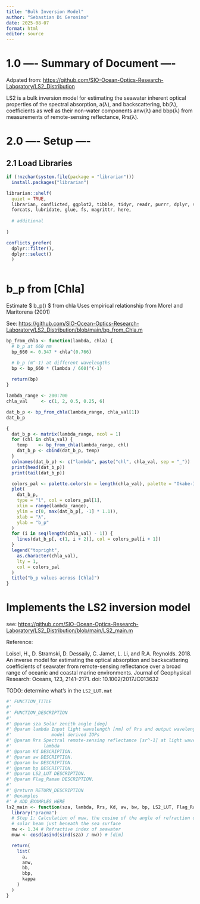 ```yaml
---
title: "Bulk Inversion Model"
author: "Sebastian Di Geronimo"
date: 2025-08-07
format: html
editor: source
---
```


# 1.0 ---- Summary of Document ----

Adpated from:
<https://github.com/SIO-Ocean-Optics-Research-Laboratory/LS2_Distribution>

LS2 is a bulk inversion model for estimating the seawater inherent optical 
properties of the spectral absorption, a(λ), and backscattering, bb(λ), 
coefficients as well as their non-water components anw(λ) and bbp(λ) from 
measurements of remote-sensing reflectance, Rrs(λ). 

# 2.0 ---- Setup ----


## 2.1 Load Libraries

```r
if (!nzchar(system.file(package = "librarian"))) 
  install.packages("librarian")

librarian::shelf(
  quiet = TRUE,
  librarian, conflicted, ggplot2, tibble, tidyr, readr, purrr, dplyr, stringr,
  forcats, lubridate, glue, fs, magrittr, here,
  
  # additional
  
)

conflicts_prefer(
  dplyr::filter(), 
  dplyr::select()
  )
  

```

# b_p from [Chla]

Estimate $ b_p(\lambda) $ from chla
Uses empirical relationship from Morel and Maritorena (2001)

See: <https://github.com/SIO-Ocean-Optics-Research-Laboratory/LS2_Distribution/blob/main/bp_from_Chla.m>

```r
bp_from_chla <- function(lambda, chla) {
  # b_p at 660 nm
  bp_660 <- 0.347 * chla^(0.766)

  # b_p (m^-1) at different wavelengths
  bp <- bp_660 * (lambda / 660)^(-1)
  
  return(bp)
}

lambda_range <- 200:700
chla_val     <- c(1, 2, 0.5, 0.25, 6)

dat_b_p <- bp_from_chla(lambda_range, chla_val[1])
dat_b_p

{
  dat_b_p <- matrix(lambda_range, ncol = 1)
  for (chl in chla_val) {
    temp    <- bp_from_chla(lambda_range, chl)
    dat_b_p <- cbind(dat_b_p, temp)
  }
  colnames(dat_b_p) <- c("lambda", paste("chl", chla_val, sep = "_"))
  print(head(dat_b_p))
  print(tail(dat_b_p))

  colors_pal <- palette.colors(n = length(chla_val), palette = "Okabe-Ito")
  plot(
    dat_b_p,
    type = "l", col = colors_pal[1],
    xlim = range(lambda_range),
    ylim = c(0, max(dat_b_p[, -1] * 1.1)),
    xlab = "λ",
    ylab = "b_p"
  )
  for (i in seq(length(chla_val) - 1)) {
    lines(dat_b_p[, c(1, i + 2)], col = colors_pal[i + 1])
  }
  legend("topright",
    as.character(chla_val),
    lty = 1,
    col = colors_pal
  )
  title("b_p values across [Chla]")
}
```

# Implements the LS2 inversion model

see: <https://github.com/SIO-Ocean-Optics-Research-Laboratory/LS2_Distribution/blob/main/LS2_main.m>

Reference: 

Loisel, H., D. Stramski, D. Dessaily, C. Jamet, L. Li, and R.A. Reynolds. 2018. 
An inverse model for estimating the optical absorption and backscattering 
coefficients of seawater from remote-sensing reflectance over a broad range of 
oceanic and coastal marine environments. Journal of Geophysical Research: 
Oceans, 123, 2141–2171. doi: 10.1002/2017JC013632 


TODO: determine what's in the `LS2_LUT.mat`
```r

#' FUNCTION_TITLE
#'
#' FUNCTION_DESCRIPTION
#'
#' @param sza Solar zenith angle [deg]
#' @param lambda Input light wavelength [nm] of Rrs and output wavelength of 
#'               model derived IOPs
#' @param Rrs Spectral remote-sensing reflectance [sr^-1] at light wavelength 
#'            lambda
#' @param Kd DESCRIPTION.
#' @param aw DESCRIPTION.
#' @param bw DESCRIPTION.
#' @param bp DESCRIPTION.
#' @param LS2_LUT DESCRIPTION.
#' @param Flag_Raman DESCRIPTION.
#'
#' @return RETURN_DESCRIPTION
#' @examples
#' # ADD_EXAMPLES_HERE
ls2_main <- function(sza, lambda, Rrs, Kd, aw, bw, bp, LS2_LUT, Flag_Raman) {
  library("pracma")
  # Step 1: Calculation of muw, the cosine of the angle of refraction of the
  # solar beam just beneath the sea surface
  nw <- 1.34 # Refractive index of seawater
  muw <- cosd(asind(sind(sza) / nw)) # [dim]

  return(
    list(
      a,
      anw,
      bb,
      bbp,
      kappa
    )
  )
}


```

